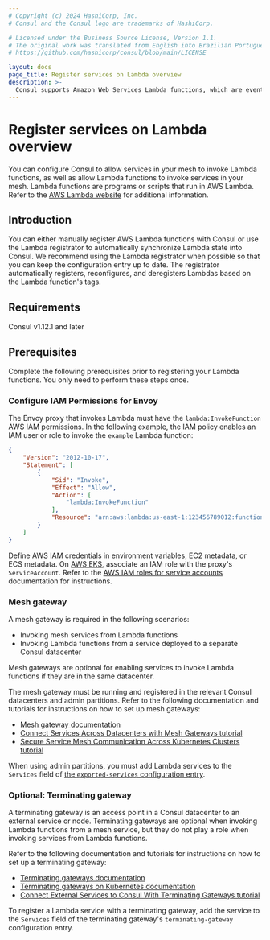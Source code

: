 ```yaml
---
# Copyright (c) 2024 HashiCorp, Inc.
# Consul and the Consul logo are trademarks of HashiCorp.

# Licensed under the Business Source License, Version 1.1.
# The original work was translated from English into Brazilian Portuguese.
# https://github.com/hashicorp/consul/blob/main/LICENSE

layout: docs
page_title: Register services on Lambda overview
description: >-
  Consul supports Amazon Web Services Lambda functions, which are event-driven programs and scripts. Learn about Consul's requirements for registering and invoking AWS Lambda functions in your service mesh.
---
```


# Register services on Lambda overview

You can configure Consul to allow services in your mesh to invoke Lambda functions, as well as allow Lambda functions to invoke services in your mesh. Lambda functions are programs or scripts that run in AWS Lambda. Refer to the [AWS Lambda website](https://aws.amazon.com/lambda/) for additional information.
## Introduction

You can either manually register AWS Lambda functions with Consul or use the Lambda registrator to automatically synchronize Lambda state into Consul. We recommend using the Lambda registrator when possible so that you can keep the configuration entry up to date. The registrator automatically registers, reconfigures, and deregisters Lambdas based on the Lambda function's tags.

## Requirements

Consul v1.12.1 and later

## Prerequisites

Complete the following prerequisites prior to registering your Lambda functions. You only need to perform these steps once.

### Configure IAM Permissions for Envoy

The Envoy proxy that invokes Lambda must have the `lambda:InvokeFunction` AWS IAM
permissions. In the following example, the IAM policy
enables an IAM user or role to invoke the `example` Lambda function:

```json
{
    "Version": "2012-10-17",
    "Statement": [
        {
            "Sid": "Invoke",
            "Effect": "Allow",
            "Action": [
                "lambda:InvokeFunction"
            ],
            "Resource": "arn:aws:lambda:us-east-1:123456789012:function:example"
        }
    ]
}
```

Define AWS IAM credentials in environment variables, EC2 metadata, or
ECS metadata. On [AWS EKS](https://aws.amazon.com/eks/), associate an IAM role with the proxy's `ServiceAccount`. Refer to the [AWS IAM roles for service accounts](https://docs.aws.amazon.com/eks/latest/userguide/iam-roles-for-service-accounts.html) documentation for instructions.

### Mesh gateway

A mesh gateway is required in the following scenarios:

- Invoking mesh services from Lambda functions
- Invoking Lambda functions from a service deployed to a separate Consul datacenter

Mesh gateways are optional for enabling services to invoke Lambda functions if they are in the same datacenter.

The mesh gateway must be running and registered in the relevant Consul datacenters and admin partitions. Refer to the following documentation and tutorials for instructions on how to set up mesh gateways:

- [Mesh gateway documentation](/consul/docs/connect/gateways#mesh-gateways)
- [Connect Services Across Datacenters with Mesh Gateways tutorial](/consul/tutorials/developer-mesh/service-mesh-gateways)
- [Secure Service Mesh Communication Across Kubernetes Clusters tutorial](/consul/tutorials/kubernetes/kubernetes-mesh-gateways?utm_source=docs%3Fin%3Dconsul%2Fkubernetes)

When using admin partitions, you must add Lambda services to the `Services`
field of [the `exported-services` configuration
entry](/consul/docs/reference/config-entry/exported-services).

### Optional: Terminating gateway

A terminating gateway is an access point in a Consul datacenter to an external service or node. Terminating gateways are optional when invoking Lambda functions from a mesh service, but they do not play a role when invoking services from Lambda functions.

Refer to the following documentation and tutorials for instructions on how to set up a terminating gateway:

- [Terminating gateways documentation](/consul/docs/connect/gateways#terminating-gateways)
- [Terminating gateways on Kubernetes documentation](/consul/docs/register/external/terminating-gateway/k8s)
- [Connect External Services to Consul With Terminating Gateways tutorial](/consul/tutorials/developer-mesh/terminating-gateways-connect-external-services)

To register a Lambda service with a terminating gateway, add the service to the
`Services` field of the terminating gateway's `terminating-gateway`
configuration entry.
